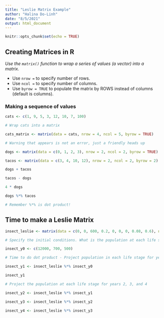```yaml
---
title: "Leslie Matrix Example"
author: "Halina Do-Linh"
date: "8/5/2021"
output: html_document
---
```


```r
knitr::opts_chunk$set(echo = TRUE)
```

## Creating Matrices in R
*Use the `matrix()` function to wrap a series of values (a vector) into a matrix.*

- Use `nrow =` to specify number of rows.
- Use `ncol =` to specify number of columns.
- Use `byrow = TRUE` to populate the matrix by ROWS instead of columns (default is columns).

### Making a sequence of values

```r

cats <- c(1, 9, 5, 3, 12, 10, 7, 100)

# Wrap cats into a matrix

cats_matrix <- matrix(data = cats, nrow = 4, ncol = 5, byrow = TRUE)

# Warning that appears is not an error, just a friendly heads up

```

```r

dogs <- matrix(data = c(0, 1, 2, 3), nrow = 2, ncol = 2, byrow = TRUE)

tacos <- matrix(data = c(3, 4, 10, 12), nrow = 2, ncol = 2, byrow = 2)

dogs + tacos

tacos - dogs

4 * dogs

dogs %*% tacos

# Remember %*% is dot product! 

```

## Time to make a Leslie Matrix

```r

insect_leslie <- matrix(data = c(0, 0, 600, 0.2, 0, 0, 0, 0.08, 0.6), nrow = 3, ncol = 3, byrow = TRUE)

# Specify the initial conditions. What is the population at each life stage at year 0?

insect_y0 <- c(12000, 700, 500)

# Time to do dot product - Project population in each life stage for year 1

insect_y1 <- insect_leslie %*% insect_y0

insect_y1

# Project the population at each life stage for years 2, 3, and 4

insect_y2 <- insect_leslie %*% insect_y1

insect_y3 <- insect_leslie %*% insect_y2

insect_y4 <- insect_leslie %*% insect_y3

```


